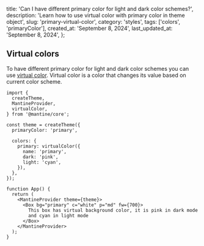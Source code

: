 
  title:
    'Can I have different primary color for light and dark color schemes?',
  description:
    'Learn how to use virtual color with primary color in theme object',
  slug: 'primary-virtual-color',
  category: 'styles',
  tags: ['colors', 'primaryColor'],
  created_at: 'September 8, 2024',
  last_updated_at: 'September 8, 2024',
};


## Virtual colors

To have different primary color for light and dark color schemes you can use [virtual color](https://mantine.dev/theming/colors/#virtual-colors).
Virtual color is a color that changes its value based on current color scheme.

```tsx
import {
  createTheme,
  MantineProvider,
  virtualColor,
} from '@mantine/core';

const theme = createTheme({
  primaryColor: 'primary',

  colors: {
    primary: virtualColor({
      name: 'primary',
      dark: 'pink',
      light: 'cyan',
    }),
  },
});

function App() {
  return (
    <MantineProvider theme={theme}>
      <Box bg="primary" c="white" p="md" fw={700}>
        This box has virtual background color, it is pink in dark mode
        and cyan in light mode
      </Box>
    </MantineProvider>
  );
}
```
